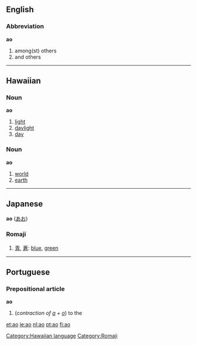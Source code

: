 ==English==
===Abbreviation===
'''ao'''

#among(st) others
#and others

----

==Hawaiian==
===Noun===
'''ao'''

# [[light]]
# [[daylight]]
# [[day]]

===Noun===
'''ao'''

# [[world]]
# [[earth]]

[[Category:Hawaiian language]]

----

==Japanese==
'''ao''' ([[あお]])
===Romaji===
# [[青]], [[蒼]]: [[blue]], [[green]]

[[Category:Romaji]]

----

==Portuguese==
===Prepositional article===
'''ao'''

#(''contraction of [[a#Portuguese|a]] + [[o#Portuguese|o]]'') to the

[[et:ao]]
[[ie:ao]]
[[nl:ao]]
[[pt:ao]]
[[fi:ao]]